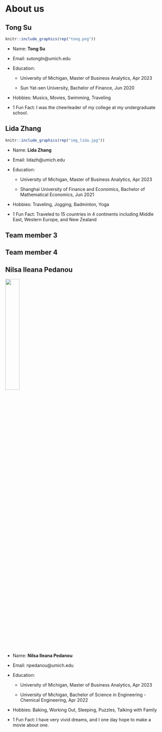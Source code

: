 # About us

## Tong Su

```r
knitr::include_graphics(rep("tong.png"))
```

- Name: **Tong Su**

- Email: sutongln@umich.edu

- Education:

  + University of Michigan, Master of Business Analytics, Apr 2023

  + Sun Yat-sen University, Bachelor of Finance, Jun 2020

- Hobbies: Musics, Movies, Swimming, Traveling

- 1 Fun Fact: I was the cheerleader of my college at my undergraduate school.

## Lida Zhang

```r
knitr::include_graphics(rep("img_lida.jpg"))
```

- Name: **Lida Zhang**

- Email: lidazh@umich.edu

- Education:

  + University of Michigan, Master of Business Analytics, Apr 2023

  + Shanghai University of Finance and Economics, Bachelor of Mathematical Economics, Jun 2021

- Hobbies: Traveling, Jogging, Badminton, Yoga

- 1 Fun Fact: Traveled to 15 countries in 4 continents including Middle East, Western Europe, and New Zealand

## Team member 3


## Team member 4


## Nilsa Ileana Pedanou
![](/Users/nilsapedanou/Downloads/Headshot.png){width=30%}


- Name: **Nilsa Ileana Pedanou**

- Email: npedanou@umich.edu

- Education:

  + University of Michigan, Master of Business Analytics, Apr 2023

  + University of Michigan, Bachelor of Science in Engineering - Chemical Engineering, Apr 2022

- Hobbies: Baking, Working Out, Sleeping, Puzzles, Talking with Family

- 1 Fun Fact: I have very vivid dreams, and I one day hope to make a movie about one.